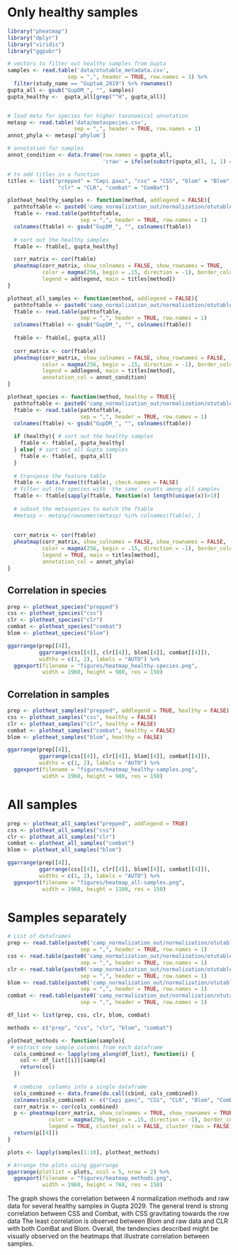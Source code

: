 # Only healthy samples

```r
library("pheatmap")
library("dplyr")
library("viridis")
library("ggpubr")

# vectors to filter out healthy samples from Gupta
samples <- read.table('data/otutable_metadata.csv',
                   sep = ",", header = TRUE, row.names = 1) %>%
  filter(study_name == "GuptaA_2019") %>% rownames()
gupta_all <- gsub("GupDM_", "", samples)
gupta_healthy <-  gupta_all[grep("^H", gupta_all)]


# load meta for species for higher taxonomical annotation
metasp <- read.table('data/metaspecies.csv',
                     sep = ",", header = TRUE, row.names = 1)
annot_phyla <- metasp['phylum']

# annotation for samples
annot_condition <- data.frame(row.names = gupta_all,
                              'стан' = ifelse(substr(gupta_all, 1, 1) == "H", "здорові", "рак"))

# to add titles in a function
titles <- list("prepped" = "Сирі дані", "css" = "CSS", "blom" = "Blom",
                "clr" = "CLR", "combat" = "ComBat")
```


```r
plotheat_healthy_samples <- function(method, addlegend = FALSE){
  pathtoftable <- paste0('camp_normalization_out/normalization/otutable_', method, '.csv')
  ftable <- read.table(pathtoftable,
                       sep = ",", header = TRUE, row.names = 1)
  colnames(ftable) <- gsub("GupDM_", "", colnames(ftable))
  
  # sort out the healthy samples
  ftable <- ftable[, gupta_healthy]

  corr_matrix <- cor(ftable)
  pheatmap(corr_matrix, show_colnames = FALSE, show_rownames = TRUE,
           color = magma(256, begin = .15, direction = -1), border_color = NA,
           legend = addlegend, main = titles[method])
}

```

```r
plotheat_all_samples <- function(method, addlegend = FALSE){
  pathtoftable <- paste0('camp_normalization_out/normalization/otutable_', method, '.csv')
  ftable <- read.table(pathtoftable,
                       sep = ",", header = TRUE, row.names = 1)
  colnames(ftable) <- gsub("GupDM_", "", colnames(ftable))
  
  ftable <- ftable[, gupta_all]
  
  corr_matrix <- cor(ftable)
  pheatmap(corr_matrix, show_colnames = FALSE, show_rownames = FALSE,
           color = magma(256, begin = .15, direction = -1), border_color = NA,
           legend = addlegend, main = titles[method],
           annotation_col = annot_condition)
}
```

```r
plotheat_species <- function(method, healthy = TRUE){
  pathtoftable <- paste0('camp_normalization_out/normalization/otutable_', method, '.csv')
  ftable <- read.table(pathtoftable,
                       sep = ",", header = TRUE, row.names = 1)
  colnames(ftable) <- gsub("GupDM_", "", colnames(ftable))
  
  if (healthy){ # sort out the healthy samples
    ftable <- ftable[, gupta_healthy]
  } else{ # sort out all Gupta samples
    ftable <- ftable[, gupta_all]
  }
  
  # transpose the feature table
  ftable <- data.frame(t(ftable), check.names = FALSE)
  # filter out the species with `the same` counts among all samples
  ftable <- ftable[sapply(ftable, function(x) length(unique(x))>1)]
  
  # subset the metaspecies to match the ftable
  #metasp <- metasp[rownames(metasp) %in% colnames(ftable), ]
  
  
  corr_matrix <- cor(ftable)
  pheatmap(corr_matrix, show_colnames = FALSE, show_rownames = FALSE,
           color = magma(256, begin = .15, direction = -1), border_color = NA,
           legend = TRUE, main = titles[method],
           annotation_col = annot_phyla)
}
```

## Correlation in species
```r
prep <- plotheat_species("prepped")
css <- plotheat_species("css")
clr <- plotheat_species("clr")
combat <- plotheat_species("combat")
blom <- plotheat_species("blom")

ggarrange(prep[[4]],
          ggarrange(css[[4]], clr[[4]], blom[[4]], combat[[4]]), 
          widths = c(1, 2), labels = "AUTO") %>% 
  ggexport(filename = "figures/heatmap_healthy-species.png",
           width = 1960, height = 980, res = 150)
```

## Correlation in samples

```r
prep <- plotheat_samples("prepped", addlegend = TRUE, healthy = FALSE)
css <- plotheat_samples("css", healthy = FALSE)
clr <- plotheat_samples("clr", healthy = FALSE)
combat <- plotheat_samples("combat", healthy = FALSE)
blom <- plotheat_samples("blom", healthy = FALSE)

ggarrange(prep[[4]],
          ggarrange(css[[4]], clr[[4]], blom[[4]], combat[[4]]), 
          widths = c(1, 2), labels = "AUTO") %>% 
  ggexport(filename = "figures/heatmap_healthy-samples.png",
           width = 1960, height = 980, res = 150)

```

# All samples

```r
prep <- plotheat_all_samples("prepped", addlegend = TRUE)
css <- plotheat_all_samples("css")
clr <- plotheat_all_samples("clr")
combat <- plotheat_all_samples("combat")
blom <- plotheat_all_samples("blom")

ggarrange(prep[[4]],
          ggarrange(css[[4]], clr[[4]], blom[[4]], combat[[4]]), 
          widths = c(1, 2), labels = "AUTO") %>% 
  ggexport(filename = "figures/heatmap_all-samples.png",
           width = 1960, height = 1100, res = 150)

```

# Samples separately

```r
# List of dataframes
prep <- read.table(paste0('camp_normalization_out/normalization/otutable_', 'prepped', '.csv'),
                       sep = ",", header = TRUE, row.names = 1)
css <- read.table(paste0('camp_normalization_out/normalization/otutable_', 'css', '.csv'),
                       sep = ",", header = TRUE, row.names = 1)
clr <- read.table(paste0('camp_normalization_out/normalization/otutable_', 'clr', '.csv'),
                       sep = ",", header = TRUE, row.names = 1)
blom <- read.table(paste0('camp_normalization_out/normalization/otutable_', 'blom', '.csv'),
                       sep = ",", header = TRUE, row.names = 1)
combat <- read.table(paste0('camp_normalization_out/normalization/otutable_', 'combat', '.csv'),
                       sep = ",", header = TRUE, row.names = 1)

df_list <- list(prep, css, clr, blom, combat)

```

```r
methods <- c("prep", "css", "clr", "blom", "combat")

plotheat_methods <- function(sample){
 # extract one sample columns from each dataframe
  cols_combined <- lapply(seq_along(df_list), function(i) {
    col <- df_list[[i]][sample]
    return(col)
  })
  
  # combine  columns into a single dataframe
  cols_combined <- data.frame(do.call(cbind, cols_combined))
  colnames(cols_combined) <- c("Сирі дані", "СSS", "CLR", "Blom", "ComBat")
  corr_matrix <- cor(cols_combined)
  p <- pheatmap(corr_matrix, show_colnames = TRUE, show_rownames = TRUE,
             color = magma(256, begin = .15, direction = -1), border_color = NA,
             legend = TRUE, cluster_cols = FALSE, cluster_rows = FALSE, main = sample) 
  return(p[[4]])
}
```

```r
plots <- lapply(samples[1:10], plotheat_methods)

# Arrange the plots using ggarrange
ggarrange(plotlist = plots, ncol = 5, nrow = 2) %>% 
  ggexport(filename = "figures/heatmap_methods.png",
           width = 1960, height = 768, res = 150)
```
The graph shows the correlation between 4 normalization methods and raw data for several healthy samples in Gupta 2029. The general trend is strong correlation between CSS and Combat, with CSS gravitating towards the row data The least correlation is observed between Blom and raw data and CLR with both ComBat and Blom. Overall, the tendencies described might be visually observed on the heatmaps that illustrate correlation between samples.
